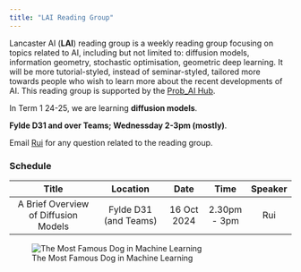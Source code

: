 ```yaml
---
title: "LAI Reading Group"
---
```


Lancaster AI (**LAI**) reading group is a weekly reading group focusing on topics related to AI, including but not limited to: diffusion models, information geometry, stochastic optimisation, geometric deep learning. It will be more tutorial-styled, instead of seminar-styled, tailored more towards people who wish to learn more about the recent developments of AI. This reading group is supported by the [Prob_AI Hub](https://www.probai.uk/).

In Term 1 24-25, we are learning **diffusion models**. 

**Fylde D31 and over Teams; Wednessday 2-3pm (mostly)**.  

Email [Rui](mailto:r.zhang26@lancaster.ac.uk) for any question related to the reading group.  

### Schedule

| Title | Location | Date | Time | Speaker |
|:---------:|:------:|:---:|:---:|:-:|
| A Brief Overview of Diffusion Models      | Fylde D31 (and Teams)  | 16 Oct 2024 |   2.30pm - 3pm   |  Rui     |


![The Most Famous Dog in Machine Learning](./songyang_dog)